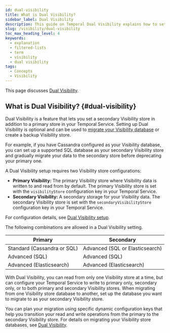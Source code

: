 ```yaml
---
id: dual-visibility
title: What is Dual Visibility?
sidebar_label: Dual Visibility
description: This guide on Temporal Dual Visibility explains how to set up, configure, and use Dual Visibility in Temporal Server versions. Learn about configuring primary and secondary Visibility stores, migrating databases, and ensuring a smooth transition for Visibility data.
slug: /visibility/dual-visibility
toc_max_heading_level: 4
keywords:
  - explanation
  - filtered-lists
  - term
  - visibility
  - dual visibility
tags:
  - Concepts
  - Visibility
---
```


This page discusses [Dual Visibility](#dual-visibility).

## What is Dual Visibility? {#dual-visibility}

Dual Visibility is a feature that lets you set a secondary Visibility store in addition to a primary store in your Temporal Service.
Setting up Dual Visibility is optional and can be used to [migrate your Visibility database](/self-hosted-guide/visibility#migrating-visibility-database) or create a backup Visibility store.

For example, if you have Cassandra configured as your Visibility database, you can set up a supported SQL database as your secondary Visibility store and gradually migrate your data to the secondary store before deprecating your primary one.

A Dual Visibility setup requires two Visibility store configurations:

- **Primary Visibility:** The primary Visibility store where Visibility data is written to and read from by default. The primary Visibility store is set with the `visibilityStore` configuration key in your Temporal Service.
- **Secondary Visibility:** A secondary storage for your Visibility data. The secondary Visibility store is set with the `secondaryVisibilityStore` configuration key in your Temporal Service.

For configuration details, see [Dual Visibility setup](/self-hosted-guide/visibility#dual-visibility).

The following combinations are allowed in a Dual Visibility setting.

| Primary                     | Secondary                       |
| --------------------------- | ------------------------------- |
| Standard (Cassandra or SQL) | Advanced (SQL or Elasticsearch) |
| Advanced (SQL)              | Advanced (SQL)                  |
| Advanced (Elasticsearch)    | Advanced (Elasticsearch)        |

With Dual Visibility, you can read from only one Visibility store at a time, but can configure your Temporal Service to write to primary only, secondary only, or to both primary and secondary Visibility stores.
When migrating from one Visibility store database to another, set up the database you want to migrate to as your secondary Visibility store.

You can plan your migration using specific dynamic configuration keys that help you transition your read and write operations from the primary to the secondary Visibility store.
For details on migrating your Visibility store databases, see [Dual Visibility](/self-hosted-guide/visibility#dual-visibility).


